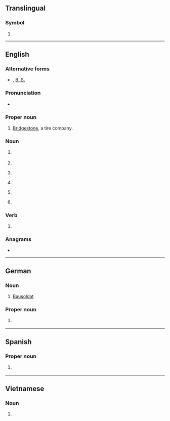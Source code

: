 {{also|Appendix:Variations of "bs"}}
==Translingual==

===Symbol===
{{mul-symbol}}

# {{ISO 3166|1|2|Bahamas}}

----

==English==

===Alternative forms===
* {{l|en|B.S.}}, [[B. S.]]

===Pronunciation===
* {{audio|en|En-au-BS.ogg|Audio (AU)}}

===Proper noun===
{{en-proper noun}}

# {{lb|en|automotive}} [[w:Bridgestone|Bridgestone]], a tire company.

===Noun===
{{en-noun|~}}

# {{lb|en|US}} {{abbreviation of|en|Bachelor of Science}}
#: {{syn|en|BSc}}
# {{abbreviation of|en|Bachelor of Surgery}}
# {{lb|en|baseball}} {{abbreviation of|en|[[blown save]]s}}
# {{lb|en|accounting}} {{abbreviation of|en|balance sheet}}
# {{lb|en|slang|euphemism|chiefly|North American}} {{abbreviation of|en|bullshit}}
# {{init of|en|Bartter syndrome}}

===Verb===
{{en-verb|~es|+|+}}

# {{euphemistic form of|en|bullshit}}

===Anagrams===
* {{anagrams|en|a=bs|SB|s/b|sb}}

{{c|en|Academic degrees}}

----

==German==

===Noun===
{{head|de|noun}}

# [[Bausoldat]]

===Proper noun===
{{head|de|proper noun}}

# {{form of|de|{{w|ISO 3166-2:CH}} code|{{l|de|Basel-Stadt}}}} {{q|canton}}

----

==Spanish==

===Proper noun===
{{es-proper noun|f}}

# {{lb|es|Mexico}} {{initialism of|es|Baja California Sur}}

----

==Vietnamese==

===Noun===
{{vi-noun}}

# {{abbreviation of|vi|bác sĩ}}